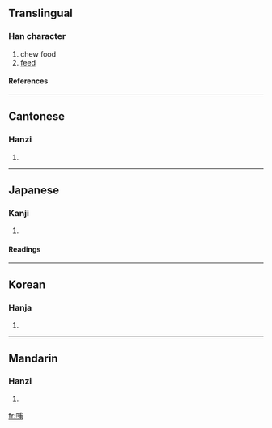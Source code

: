==Translingual==
===Han character===
{{Han char|rn=30|rad=口|as=07|sn=10|four=6302<sub>7</sub>|canj=口戈十月 (RIJB)}}
# chew food
# [[feed]]
====References====
{{Han ref|kx=0191.110|dkj=03676|dj=0410.240|hdz=10626.070|uh=54FA|ud=21754|bh=ADF7|bd=44535}}
----
==Cantonese==
===Hanzi===
{{yue-hanzi|jyut=|y=bou6}}
# {{defn|Cantonese}}
----
==Japanese==
===Kanji===
{{ja-kanji|grade=|rs=口07}}
# {{defn|Japanese}} 
====Readings====
{{ja-readings|on=[[ほ]] (ho)|kun=[[ふくむ]] (fukumu), [[はぐくむ]] (hagukumu)}}
----
==Korean==
===Hanja===
{{ko-hanja|hangeul=포|rv=po|mr=p'o}}
# {{defn|Korean}}
----
==Mandarin==
===Hanzi===
{{cmn-hanzi|pin=[[bǔ]] (bu3)|wg=pu<sup>3</sup>}}
# {{defn|Mandarin}}

[[fr:哺]]